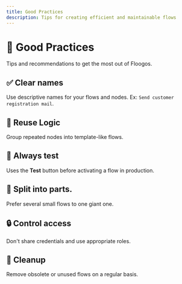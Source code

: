 ```yaml
---
title: Good Practices
description: Tips for creating efficient and maintainable flows
---
```



# 📘 Good Practices

Tips and recommendations to get the most out of Floogos.

## ✅ Clear names
Use descriptive names for your flows and nodes. Ex: `Send customer registration mail`.

## 🔁 Reuse Logic
Group repeated nodes into template-like flows.

## 🧪 Always test
Uses the **Test** button before activating a flow in production.

## 🧩 Split into parts.
Prefer several small flows to one giant one.

## 🔒 Control access
Don't share credentials and use appropriate roles.

## 🧼 Cleanup
Remove obsolete or unused flows on a regular basis.
